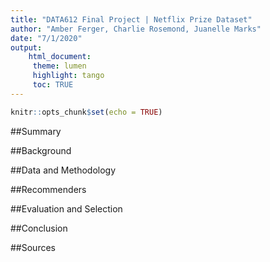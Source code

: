 ---
title: "DATA612 Final Project | Netflix Prize Dataset"
author: "Amber Ferger, Charlie Rosemond, Juanelle Marks" 
date: "7/1/2020"
output: 
    html_document:
     theme: lumen
     highlight: tango
     toc: TRUE
---

```{r setup, include=FALSE}
knitr::opts_chunk$set(echo = TRUE)
```

##Summary

##Background

##Data and Methodology

##Recommenders

##Evaluation and Selection

##Conclusion

##Sources